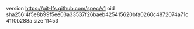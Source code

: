 version https://git-lfs.github.com/spec/v1
oid sha256:4f5e8b99f5ee03a33537f26baeb425415620bfa0260c4872074a71c4110b288a
size 11453
